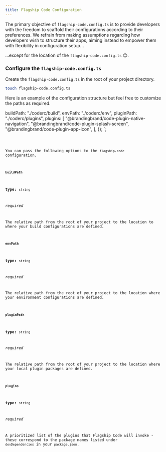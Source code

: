 ```yaml
---
title: Flagship Code Configuration
---
```


The primary objective of `flagship-code.config.ts` is to provide developers with the freedom to scaffold their configurations according to their preferences. We refrain from making assumptions regarding how developers wish to structure their apps, aiming instead to empower them with flexibility in configuration setup...

...except for the location of the `flagship-code.config.ts` 😉.

### Configure the `flagship-code.config.ts`

Create the `flagship-code.config.ts` in the root of your project directory.

```sh
touch flagship-code.config.ts
```

Here is an example of the configuration structure but feel free to customize the paths as required.




  buildPath: "./coderc/build",
  envPath: "./coderc/env",
  pluginPath: "./coderc/plugins",
  plugins: [
    "@brandingbrand/code-plugin-native-navigation",
    "@brandingbrand/code-plugin-splash-screen",
    "@brandingbrand/code-plugin-app-icon",
  ],
});
`;

<Code code={code} lang="ts" title={title} />

You can pass the following options to the `flagship-code` configuration.

#### `buildPath`

**type:** `string`

_required_

The relative path from the root of your project to the location to where your build configurations are defined.

#### `envPath`

**type:** `string`

_required_

The relative path from the root of your project to the location where your environment configurations are defined.

#### `pluginPath`

**type:** `string`

_required_

The relative path from the root of your project to the location where your local plugin packages are defined.

#### `plugins`

**type:** `string`

_required_

A prioritized list of the plugins that Flagship Code will invoke - these correspond to the package names listed under `devDependencies` in your `package.json`.
